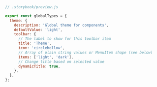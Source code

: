 ```js
// .storybook/preview.js

export const globalTypes = {
  theme: {
    description: 'Global theme for components',
    defaultValue: 'light',
    toolbar: {
      // The label to show for this toolbar item
      title: 'Theme',
      icon: 'circlehollow',
      // Array of plain string values or MenuItem shape (see below)
      items: ['light', 'dark'],
      // Change title based on selected value
      dynamicTitle: true,
    },
  },
};
```